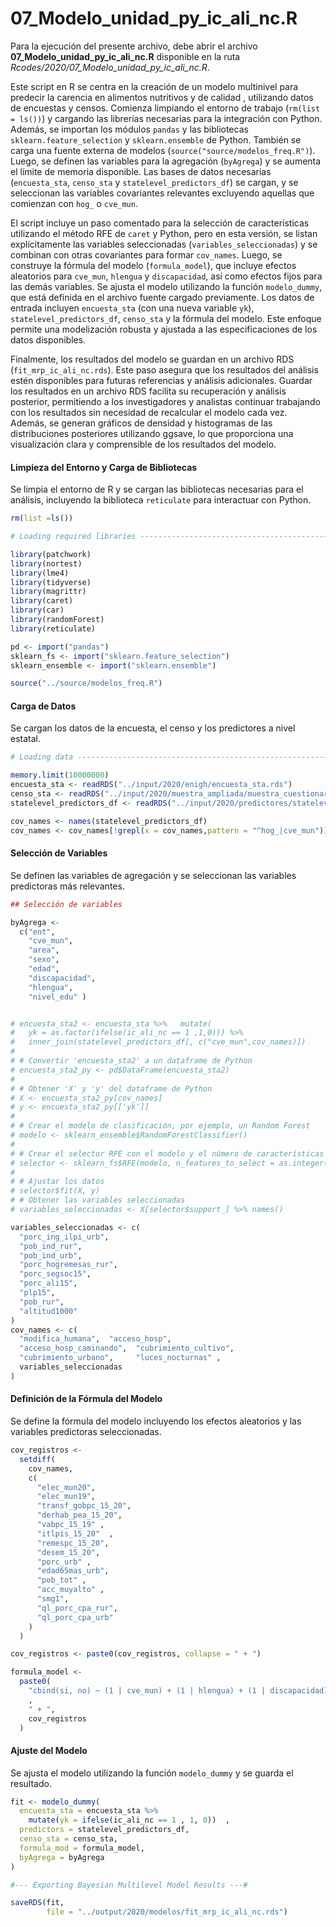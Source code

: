 # 07_Modelo_unidad_py_ic_ali_nc.R {-}

Para la ejecución del presente archivo, debe abrir el archivo **07_Modelo_unidad_py_ic_ali_nc.R** disponible en la ruta *Rcodes/2020/07_Modelo_unidad_py_ic_ali_nc.R*.

Este script en R se centra en la creación de un modelo  multinivel para predecir la carencia en  alimentos nutritivos y de calidad , utilizando datos de encuestas y censos. Comienza limpiando el entorno de trabajo (`rm(list = ls())`) y cargando las librerías necesarias  para la integración con Python. Además, se importan los módulos `pandas` y las bibliotecas `sklearn.feature_selection` y `sklearn.ensemble` de Python. También se carga una fuente externa de modelos (`source("source/modelos_freq.R")`). Luego, se definen las variables para la agregación (`byAgrega`) y se aumenta el límite de memoria disponible. Las bases de datos necesarias (`encuesta_sta`, `censo_sta` y `statelevel_predictors_df`) se cargan, y se seleccionan las variables covariantes relevantes excluyendo aquellas que comienzan con `hog_` o `cve_mun`.

El script incluye un paso comentado para la selección de características utilizando el método RFE de `caret` y Python, pero en esta versión, se listan explícitamente las variables seleccionadas (`variables_seleccionadas`) y se combinan con otras covariantes para formar `cov_names`. Luego, se construye la fórmula del modelo (`formula_model`), que incluye efectos aleatorios para `cve_mun`, `hlengua` y `discapacidad`, así como efectos fijos para las demás variables. Se ajusta el modelo utilizando la función `modelo_dummy`, que está definida en el archivo fuente cargado previamente. Los datos de entrada incluyen `encuesta_sta` (con una nueva variable `yk`), `statelevel_predictors_df`, `censo_sta` y la fórmula del modelo. Este enfoque permite una modelización robusta y ajustada a las especificaciones de los datos disponibles.

Finalmente, los resultados del modelo se guardan en un archivo RDS (`fit_mrp_ic_ali_nc.rds`). Este paso asegura que los resultados del análisis estén disponibles para futuras referencias y análisis adicionales. Guardar los resultados en un archivo RDS facilita su recuperación y análisis posterior, permitiendo a los investigadores y analistas continuar trabajando con los resultados sin necesidad de recalcular el modelo cada vez. Además, se generan gráficos de densidad y histogramas de las distribuciones posteriores utilizando ggsave, lo que proporciona una visualización clara y comprensible de los resultados del modelo.


#### Limpieza del Entorno y Carga de Bibliotecas{-}

Se limpia el entorno de R y se cargan las bibliotecas necesarias para el análisis, incluyendo la biblioteca `reticulate` para interactuar con Python.

```r
rm(list =ls())

# Loading required libraries ----------------------------------------------

library(patchwork)
library(nortest)
library(lme4)
library(tidyverse)
library(magrittr)
library(caret)
library(car)
library(randomForest)
library(reticulate)

pd <- import("pandas")
sklearn_fs <- import("sklearn.feature_selection")
sklearn_ensemble <- import("sklearn.ensemble")

source("../source/modelos_freq.R")
```

#### Carga de Datos {-}

Se cargan los datos de la encuesta, el censo y los predictores a nivel estatal.

```r
# Loading data ------------------------------------------------------------

memory.limit(10000000)
encuesta_sta <- readRDS("../input/2020/enigh/encuesta_sta.rds")
censo_sta <- readRDS("../input/2020/muestra_ampliada/muestra_cuestionario_ampliado.rds")
statelevel_predictors_df <- readRDS("../input/2020/predictores/statelevel_predictors_df.rds")

cov_names <- names(statelevel_predictors_df)
cov_names <- cov_names[!grepl(x = cov_names,pattern = "^hog_|cve_mun")]
```

#### Selección de Variables {-}

Se definen las variables de agregación y se seleccionan las variables predictoras más relevantes.

```r
## Selección de variables

byAgrega <-
  c("ent",
    "cve_mun",
    "area",
    "sexo",
    "edad",
    "discapacidad",
    "hlengua",
    "nivel_edu" )


# encuesta_sta2 <- encuesta_sta %>%   mutate(
#   yk = as.factor(ifelse(ic_ali_nc == 1 ,1,0))) %>%
#   inner_join(statelevel_predictors_df[, c("cve_mun",cov_names)])
# 
# # Convertir 'encuesta_sta2' a un dataframe de Python
# encuesta_sta2_py <- pd$DataFrame(encuesta_sta2)
# 
# # Obtener 'X' y 'y' del dataframe de Python
# X <- encuesta_sta2_py[cov_names]
# y <- encuesta_sta2_py[['yk']]
# 
# # Crear el modelo de clasificación, por ejemplo, un Random Forest
# modelo <- sklearn_ensemble$RandomForestClassifier()
# 
# # Crear el selector RFE con el modelo y el número de características a seleccionar
# selector <- sklearn_fs$RFE(modelo, n_features_to_select = as.integer(10))
# 
# # Ajustar los datos
# selector$fit(X, y)
# # Obtener las variables seleccionadas
# variables_seleccionadas <- X[selector$support_] %>% names()

variables_seleccionadas <- c(
  "porc_ing_ilpi_urb",
  "pob_ind_rur",
  "pob_ind_urb",
  "porc_hogremesas_rur",
  "porc_segsoc15",
  "porc_ali15",
  "plp15",
  "pob_rur",
  "altitud1000"
)
cov_names <- c(
  "modifica_humana",  "acceso_hosp",           
  "acceso_hosp_caminando",  "cubrimiento_cultivo",   
  "cubrimiento_urbano",     "luces_nocturnas" ,
  variables_seleccionadas
)
```

#### Definición de la Fórmula del Modelo {-}

Se define la fórmula del modelo incluyendo los efectos aleatorios y las variables predictoras seleccionadas.

```r
cov_registros <-
  setdiff(
    cov_names,
    c(
      "elec_mun20",
      "elec_mun19",
      "transf_gobpc_15_20",
      "derhab_pea_15_20",
      "vabpc_15_19" ,
      "itlpis_15_20"  ,
      "remespc_15_20",
      "desem_15_20",
      "porc_urb" ,  
      "edad65mas_urb", 
      "pob_tot" ,
      "acc_muyalto" ,
      "smg1",
      "ql_porc_cpa_rur",
      "ql_porc_cpa_urb"
    )
  )

cov_registros <- paste0(cov_registros, collapse = " + ")

formula_model <-
  paste0(
    "cbind(si, no) ~ (1 | cve_mun) + (1 | hlengua) + (1 | discapacidad) +  nivel_edu + edad  + ent + area + sexo "
    ,
    " + ",
    cov_registros
  )
```

#### Ajuste del Modelo {-}

Se ajusta el modelo utilizando la función `modelo_dummy` y se guarda el resultado.

```r
fit <- modelo_dummy(
  encuesta_sta = encuesta_sta %>%  
    mutate(yk = ifelse(ic_ali_nc == 1 , 1, 0))  ,
  predictors = statelevel_predictors_df,
  censo_sta = censo_sta,
  formula_mod = formula_model,
  byAgrega = byAgrega
)

#--- Exporting Bayesian Multilevel Model Results ---#

saveRDS(fit, 
        file = "../output/2020/modelos/fit_mrp_ic_ali_nc.rds")
```

